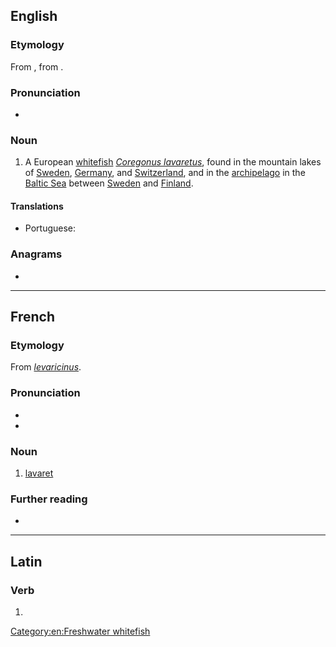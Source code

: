 {{also|Lavaret}}
==English==

===Etymology===
From {{etyl|fr|en}} {{m|fr|lavaret}}, from {{etyl|LL.|en}}.

===Pronunciation===
* {{a|UK}} {{IPA|en|/ˈlæv.ə.ɹɪt/}}

===Noun===
{{en-noun|~}}

# {{lb|en|zoology}} A European [[whitefish]] ''[[Coregonus lavaretus]]'', found in the mountain lakes of [[Sweden]], [[Germany]], and [[Switzerland]], and in the [[archipelago]] in the [[Baltic Sea]] between [[Sweden]] and [[Finland]].

====Translations====
{{trans-top|''Coregonus laveretus''}}
* Portuguese: {{t|pt|lavareto|m}}
{{trans-mid}}
{{trans-bottom}}

===Anagrams===
* {{anagrams|en|a=aaelrtv|larvate}}

[[Category:en:Freshwater whitefish]]

----

==French==

===Etymology===
From {{etyl|LL.|fr}} ''[[levaricinus]]''.

===Pronunciation===
* {{fr-IPA}}
* {{audio|fr|Fr-Paris--lavaret.ogg|Audio (Paris)}}

===Noun===
{{fr-noun|m}}

# [[#English|lavaret]]

===Further reading===
* {{R:TLFi}}

----

==Latin==

===Verb===
{{la-verb-form|lavāret}}

# {{inflection of|la|lavō||3|s|impf|actv|subj}}